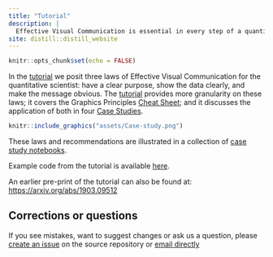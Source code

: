 ```yaml
---
title: "Tutorial"
description: |
  Effective Visual Communication is essential in every step of a quantitative workflow, from scoping to execution and communicating results and conclusions. The goal of the [tutorial](https://ascpt.onlinelibrary.wiley.com/doi/full/10.1002/psp4.12455) is to convey this competency. 
site: distill::distill_website
---
```


```r
knitr::opts_chunk$set(echo = FALSE)
```

In the [tutorial](https://ascpt.onlinelibrary.wiley.com/doi/full/10.1002/psp4.12455) we posit three laws of Effective Visual Communication for the quantitative scientist: have a clear purpose, show the data clearly, and make the message obvious. The [tutorial](https://ascpt.onlinelibrary.wiley.com/doi/full/10.1002/psp4.12455) provides more granularity on these laws; it covers the Graphics Principles [Cheat Sheet](cheatsheet.html); and it discusses the application of both in four [Case Studies](https://graphicsprinciples.github.io/tutorial-case-studies).

```r
knitr::include_graphics("assets/Case-study.png")
```

These laws and recommendations are illustrated in a collection of [case study notebooks](https://graphicsprinciples.github.io/tutorial-case-studies).

Example code from the tutorial is available [here](https://github.com/GraphicsPrinciples/tutorial-viz-com). 

An earlier pre-print of the tutorial can also be found at: [https://arxiv.org/abs/1903.09512](https://arxiv.org/abs/1903.09512) 

## Corrections or questions {.appendix}

If you see mistakes, want to suggest changes or ask us a question, please [create an issue](https://github.com/GraphicsPrinciples/GraphicsPrinciples.github.io/issues) on the source repository or [email directly](mailto:bailliem@gmail.com)
